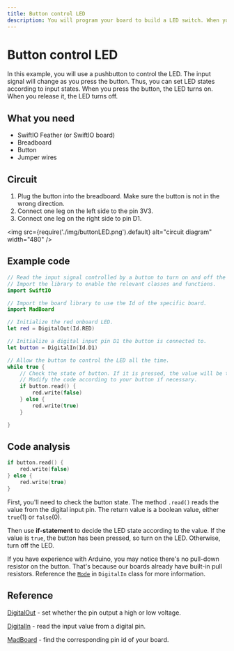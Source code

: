 ```yaml
---
title: Button control LED
description: You will program your board to build a LED switch. When you press the button, the LED turns on. When you release it, the LED turns off.
---
```


# Button control LED

In this example, you will use a pushbutton to control the LED. The input signal will change as you press the button. Thus, you can set LED states according to input states. When you press the button, the LED turns on. When you release it, the LED turns off.

## What you need

- SwiftIO Feather (or SwiftIO board)
- Breadboard
- Button
- Jumper wires


## Circuit

1. Plug the button into the breadboard. Make sure the button is not in the wrong direction.
2. Connect one leg on the left side to the pin 3V3. 
3. Connect one leg on the right side to pin D1. 


<img
  src={require('./img/buttonLED.png').default}
  alt="circuit diagram" width="480"
/>


## Example code


```swift
// Read the input signal controlled by a button to turn on and off the LED.
// Import the library to enable the relevant classes and functions.
import SwiftIO

// Import the board library to use the Id of the specific board.
import MadBoard

// Initialize the red onboard LED.
let red = DigitalOut(Id.RED)

// Initialize a digital input pin D1 the button is connected to.
let button = DigitalIn(Id.D1)

// Allow the button to control the LED all the time.
while true {
    // Check the state of button. If it is pressed, the value will be true and then turn off the LED.
    // Modify the code according to your button if necessary.
    if button.read() {
        red.write(false)
    } else {
        red.write(true)
    }

}
```


## Code analysis

```swift
if button.read() {
    red.write(false)
} else {
    red.write(true)
}
```

First, you'll need to check the button state. The method `.read()` reads the value from the digital input pin. The return value is a boolean value, either `true`(1) or `false`(0). 

Then use **if-statement** to decide the LED state according to the value. If the value is `true`, the button has been pressed, so turn on the LED. Otherwise, turn off the LED.

If you have experience with Arduino, you may notice there's no pull-down resistor on the button. That's because our boards already have built-in pull resistors. Reference the [`Mode`](https://swiftioapi.madmachine.io/Classes/DigitalIn/Mode.html) in `DigitalIn` class for more information.

## Reference


[DigitalOut](https://swiftioapi.madmachine.io/Classes/DigitalOut.html) - set whether the pin output a high or low voltage.

[DigitalIn](https://swiftioapi.madmachine.io/Classes/DigitalIn.html) - read the input value from a digital pin.

[MadBoard](https://github.com/madmachineio/MadBoards) - find the corresponding pin id of your board.